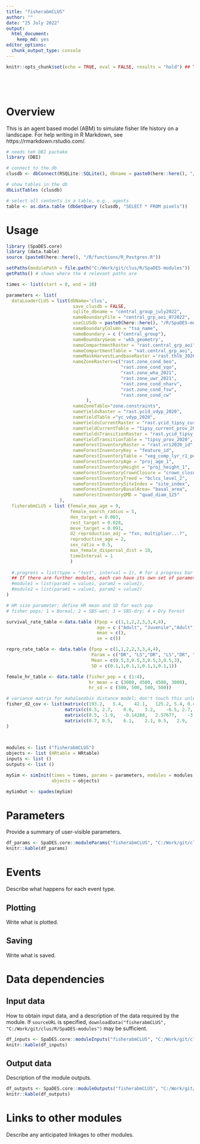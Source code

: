 ```yaml
---
title: "fisherabmCLUS"
author: ""
date: "25 July 2022"
output:
  html_document:
    keep_md: yes
editor_options:
  chunk_output_type: console
---
```


```r
knitr::opts_chunk$set(echo = TRUE, eval = FALSE, results = "hold") ## TODO: use 'eval = TRUE'






```

# Overview

This is an agent based model (ABM) to simulate fisher life history on a landscape. 
For help writing in R Markdown, see https://rmarkdown.rstudio.com/.

```r
# needs teh DBI pachake
library (DBI)

# connect to the db
clusdb <- dbConnect(RSQLite::SQLite(), dbname = paste0(here::here(), "/R/scenarios/test_flex2/fisherABM_test_clusdb.sqlite"))

# show tables in the db
dbListTables (clusdb)

# select all contents in a table, e.g., agents
table <- as.data.table (dbGetQuery (clusdb, "SELECT * FROM pixels"))


```



# Usage

```r
library (SpaDES.core)
library (data.table)
source (paste0(here::here(), "/R/functions/R_Postgres.R"))

setPaths(modulePath = file.path("C:/Work/git/clus/R/SpaDES-modules"))
getPaths() # shows where the 4 relevant paths are

times <- list(start = 0, end = 10)

parameters <- list(
  dataLoaderCLUS = list(dbName='clus',
                         save_clusdb = FALSE,
                         sqlite_dbname = "central_group_july2022", 
                         nameBoundaryFile = "central_grp_aoi_072022",
                         useCLUSdb = paste0(here::here(), "/R/SpaDES-modules/fisherabmCLUS/test.sqlite"),
                         nameBoundaryColumn = "tsa_name", 
                         nameBoundary = c ("central_group"), 
                         nameBoundaryGeom = 'wkb_geometry',
                         nameCompartmentRaster = "rast.central_grp_aoi",
                         nameCompartmentTable = "vat.central_grp_aoi",
                         nameMaskHarvestLandbaseRaster ='rast.thlb_2020', 
                         nameZoneRasters=c("rast.zone_cond_beo", 
                                           "rast.zone_cond_vqo", 
                                           "rast.zone_wha_2021", 
                                           "rast.zone_uwr_2021",  
                                           "rast.zone_cond_nharv", 
                                           "rast.zone_cond_fsw", 
                                           "rast.zone_cond_cw"
                              ),
                         nameZoneTable="zone.constraints", 
                         nameYieldsRaster = "rast.ycid_vdyp_2020",
                         nameYieldTable ="yc_vdyp_2020",
                         nameYieldsCurrentRaster = "rast.ycid_tipsy_current_2020",
                         nameYieldCurrentTable = "tipsy_current_prov_2020",
                         nameYieldsTransitionRaster = "rast.ycid_tipsy_prov_2020", 
                         nameYieldTransitionTable = "tipsy_prov_2020", 
                         nameForestInventoryRaster = "rast.vri2020_id", 
                         nameForestInventoryKey = "feature_id",                     
                         nameForestInventoryTable = "veg_comp_lyr_r1_poly2020",
                         nameForestInventoryAge = "proj_age_1",  
                         nameForestInventoryHeight = "proj_height_1",
                         nameForestInventoryCrownClosure = "crown_closure",
                         nameForestInventoryTreed = "bclcs_level_2",
                         nameForestInventorySiteIndex = "site_index",
                         nameForestInventoryBasalArea= "basal_area",
                         nameForestInventoryQMD = "quad_diam_125"
                    ),
  fisherabmCLUS = list (female_max_age = 9,
                        female_search_radius = 5,
                        den_target = 0.003, 
                        rest_target = 0.028,
                        move_target = 0.091,
                        d2_reproduction_adj = "fxn, multiplier...?",
                        reproductive_age = 2,
                        sex_ratio = 0.5,
                        max_female_dispersal_dist = 10,
                        timeInterval = 1
                        )
    
  #.progress = list(type = "text", interval = 1), # for a progress bar
  ## If there are further modules, each can have its own set of parameters:
  #module1 = list(param1 = value1, param2 = value2),
  #module2 = list(param1 = value1, param2 = value2)
)

# HR size parameter; define HR mean and SD for each pop
# fisher pops: 1 = Boreal; 2 = SBS-wet; 3 = SBS-dry; 4 = Dry Forest

survival_rate_table <-data.table (Fpop = c(1,1,2,2,3,3,4,4),
                                  age = c ("Adult", "Juvenile","Adult", "Juvenile","Adult", "Juvenile","Adult", "Juvenile"),
                                  mean = c(),
                                  se = c())

repro_rate_table <- data.table (Fpop = c(1,1,2,2,3,3,4,4),
                                Param = c("DR", "LS","DR", "LS","DR", "LS","DR", "LS"),
                                Mean = c(0.5,3,0.5,3,0.5,3,0.5,3),
                                SD = c(0.1,1,0.1,1,0.1,1,0.1,1))

female_hr_table <- data.table (fisher_pop = c (1:4), 
                               hr_mean = c (3000, 4500, 4500, 3000),
                               hr_sd = c (500, 500, 500, 500))

# variance matrix for mahalanobis distance model; don't touch this unless d2 model updated
fisher_d2_cov <- list(matrix(c(193.2,	5.4,	42.1,	125.2, 5.4,	0.4,	2.,	5.2, 42.1,	2.9,	36.0,	46.5, 125.2,	5.2, 46.5,	131.4), ncol = 4, nrow = 4), # 1- boreal
                      matrix(c(0.5,	2.7,	0.6,	3.2,	-6.5, 2.7,	82.7,	4.9,	83.3,	-75.8, 0.6,	4.9,	0.9,	4,	-7.1, 3.2,	83.3,	4,	101.3,	-100.4, -6.5,	-75.8,	-7.1,	-100.4,	156.2), ncol = 5, nrow =5), # 2- sbs-wet
                      matrix(c(0.5,	-1.9,	-0.14288,	2.57677,	-3.82, -1.908,	96.76,	-0.71,	-2.669,	57.27, -0.143,	-0.71,	0.208,	-1.059,	1.15, 2.57,	-2.6,	-1.059,	56.29,	-4.85, -3.82,	57.27,	1.15,	-4.85,	77.337), ncol =5, nrow =5), # 3 sbs-dry
                      matrix(c(0.7,	0.5,	6.1,	2.1, 0.5,	2.9,	4.0,	5.2, 6.1,	4.0,	62.6,	22.4, 2.1,	5.2,	22.4,	42.3), ncol=4, nrow=4) # 4 - Dr
)
  


modules <- list ("fisherabmCLUS")
objects <- list (HRtable = HRtable)
inputs <- list ()
outputs <- list ()

mySim <- simInit(times = times, params = parameters, modules = modules,
                 objects = objects)

mySimOut <- spades(mySim)
```

# Parameters

Provide a summary of user-visible parameters.

```r
df_params <- SpaDES.core::moduleParams("fisherabmCLUS", "C:/Work/git/clus/R/SpaDES-modules")
knitr::kable(df_params)
```

# Events

Describe what happens for each event type.

## Plotting

Write what is plotted.

## Saving

Write what is saved.

# Data dependencies

## Input data

How to obtain input data, and a description of the data required by the module.
If `sourceURL` is specified, `downloadData("fisherabmCLUS", "C:/Work/git/clus/R/SpaDES-modules")` may be sufficient.

```r
df_inputs <- SpaDES.core::moduleInputs("fisherabmCLUS", "C:/Work/git/clus/R/SpaDES-modules")
knitr::kable(df_inputs)
```

## Output data

Description of the module outputs.

```r
df_outputs <- SpaDES.core::moduleOutputs("fisherabmCLUS", "C:/Work/git/clus/R/SpaDES-modules")
knitr::kable(df_outputs)
```

# Links to other modules

Describe any anticipated linkages to other modules.
